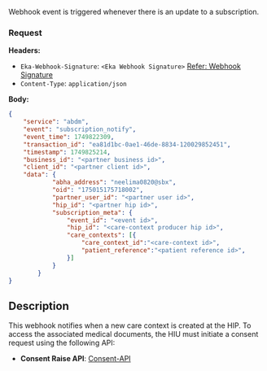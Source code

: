 Webhook event is triggered whenever there is an update to a subscription.
### Request
**Headers:**

- `Eka-Webhook-Signature`: `<Eka Webhook Signature>`  [Refer: Webhook Signature](/api-reference/connect/webhooks/webhook-signature)
- `Content-Type`: `application/json`


**Body:**


```json
{
    "service": "abdm",
    "event": "subscription_notify",
    "event_time": 1749822309,
    "transaction_id": "ea81d1bc-0ae1-46de-8834-120029852451",
    "timestamp": 1749825214,
    "business_id": "<partner business id>",
    "client_id": "<partner client id>",
    "data": {
            "abha_address": "neelima0820@sbx",
            "oid": "175015175718002",
            "partner_user_id": "<partner user id>",
            "hip_id": "<partner hip id>",
            "subscription_meta": {
                "event_id": "<event id>",
                "hip_id": "<care-context producer hip id>",
                "care_contexts": [{
                    "care_context_id":"<care-context id>",
                    "patient_reference":"<patient reference id>",
                }]
            }
        }
}
```
## Description

This webhook notifies when a new care context is created at the HIP.
To access the associated medical documents, the HIU must initiate a consent request using the following API:

- **Consent Raise API**: [Consent-API](/api-reference/user-app/abdm-connect/consents/consent-create)




